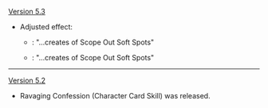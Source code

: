 {{Change History/Header}}
[[Version 5.3]]
* Adjusted effect:
** {{Color|Old}}: "...creates {{Highlight|2 stacks}} of Scope Out Soft Spots"
** {{Color|New}}: "...creates {{Highlight|1 stack}} of Scope Out Soft Spots"
----
[[Version 5.2]]
* Ravaging Confession (Character Card Skill) was released.
